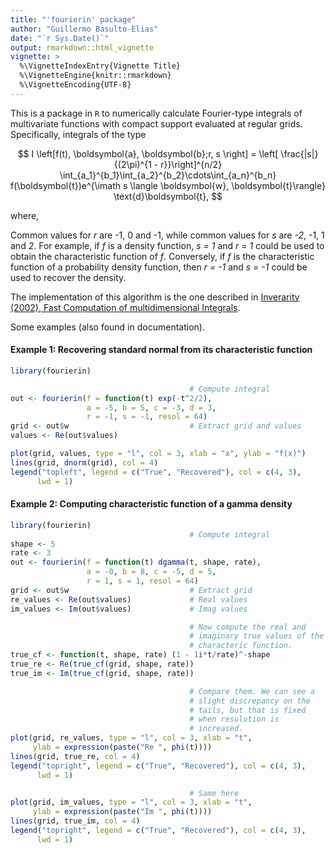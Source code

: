 ```yaml
---
title: "'fourierin' package"
author: "Guillermo Basulto-Elias"
date: "`r Sys.Date()`"
output: rmarkdown::html_vignette
vignette: >
  %\VignetteIndexEntry{Vignette Title}
  %\VignetteEngine{knitr::rmarkdown}
  %\VignetteEncoding{UTF-8}
---
```


This is a package in `R` to numerically calculate Fourier-type integrals of multivariate functions with compact support evaluated at regular grids. Specifically, integrals of the type

$$
I \left[f(t), \boldsymbol{a}, \boldsymbol{b};r, s \right]
  = \left[ \frac{|s|}{(2\pi)^{1 - r}}\right]^{n/2}
  \int_{a_1}^{b_1}\int_{a_2}^{b_2}\cdots\int_{a_n}^{b_n}
  f(\boldsymbol{t})e^{\imath s 
  \langle \boldsymbol{w}, \boldsymbol{t}\rangle} \text{d}\boldsymbol{t},
$$

<!--
<img src="eq01_main_eq.png" width="600px" />
-->

where,

<!--
$\boldsymbol{a} = (a_1, \ldots, a_n)$, 
$\boldsymbol{b} = (b_1, \ldots, b_n)$, 
$\boldsymbol{t} = (t^{(1)}, \ldots, t^{(n)})$, 
$\boldsymbol{w} = (w^{(1)}, \ldots, w^{(n)})$, 
$a_l \leq t^{(l)} \leq b_l$,
$c_l \leq w^{(l)} \leq c_l$.
-->
 <!--
<img src="eq02_details.png" width="200px" />
-->

Common values for _r_ are -1, 0 and -1, while common values for _s_ are _-2\pi_, -1, 1 and _2\pi_. For example, if _f_ is a density function, _s = 1_ and _r = 1_ could be used to obtain the characteristic function of _f_. Conversely, if _f_ is the characteristic function of a probability density function, then _r = -1_ and _s = -1_ could be used to recover the density.

The implementation of this algorithm is the one described in [Inverarity (2002), Fast Computation of multidimensional Integrals](http://epubs.siam.org/doi/abs/10.1137/S106482750138647X).

Some examples (also found in documentation).

#### Example 1: Recovering standard normal from its characteristic function

```r
library(fourierin)

                                        # Compute integral
out <- fourierin(f = function(t) exp(-t^2/2),
                 a = -5, b = 5, c = -3, d = 3,
                 r = -1, s = -1, resol = 64)
grid <- out$w                           # Extract grid and values
values <- Re(out$values)

plot(grid, values, type = "l", col = 3, xlab = "x", ylab = "f(x)")
lines(grid, dnorm(grid), col = 4)
legend("topleft", legend = c("True", "Recovered"), col = c(4, 3),
      lwd = 1)
```

#### Example 2: Computing characteristic function of a gamma density

```r

library(fourierin)
                                        # Compute integral
shape <- 5
rate <- 3
out <- fourierin(f = function(t) dgamma(t, shape, rate),
                 a = -0, b = 8, c = -5, d = 5,
                 r = 1, s = 1, resol = 64)
grid <- out$w                           # Extract grid
re_values <- Re(out$values)             # Real values
im_values <- Im(out$values)             # Imag values

                                        # Now compute the real and
                                        # imaginary true values of the
                                        # characteric function.
true_cf <- function(t, shape, rate) (1 - 1i*t/rate)^-shape
true_re <- Re(true_cf(grid, shape, rate))
true_im <- Im(true_cf(grid, shape, rate))

                                        # Compare them. We can see a
                                        # slight discrepancy on the
                                        # tails, but that is fixed
                                        # when resulution is
                                        # increased.
plot(grid, re_values, type = "l", col = 3, xlab = "t",
     ylab = expression(paste("Re ", phi(t))))
lines(grid, true_re, col = 4)
legend("topright", legend = c("True", "Recovered"), col = c(4, 3),
      lwd = 1)

                                        # Same here
plot(grid, im_values, type = "l", col = 3, xlab = "t",
     ylab = expression(paste("Im ", phi(t))))
lines(grid, true_im, col = 4)
legend("topright", legend = c("True", "Recovered"), col = c(4, 3),
      lwd = 1)
```


